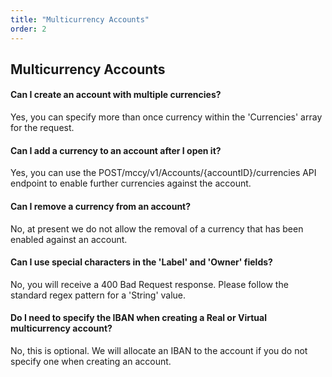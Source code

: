 ---
title: "Multicurrency Accounts"
order: 2
---

## Multicurrency Accounts

#### Can I create an account with multiple currencies?
Yes, you can specify more than once currency within the 'Currencies' array for the request.

#### Can I add a currency to an account after I open it?
Yes, you can use the POST/mccy/v1/Accounts/{accountID}/currencies API endpoint to enable further currencies against the account.

#### Can I remove a currency from an account?
No, at present we do not allow the removal of a currency that has been enabled against an account. 

#### Can I use special characters in the 'Label' and 'Owner' fields?
No, you will receive a 400 Bad Request response. Please follow the standard regex pattern for a 'String' value.

#### Do I need to specify the IBAN when creating a Real or Virtual multicurrency account? 
No, this is optional. We will allocate an IBAN to the account if you do not specify one when creating an account. 
